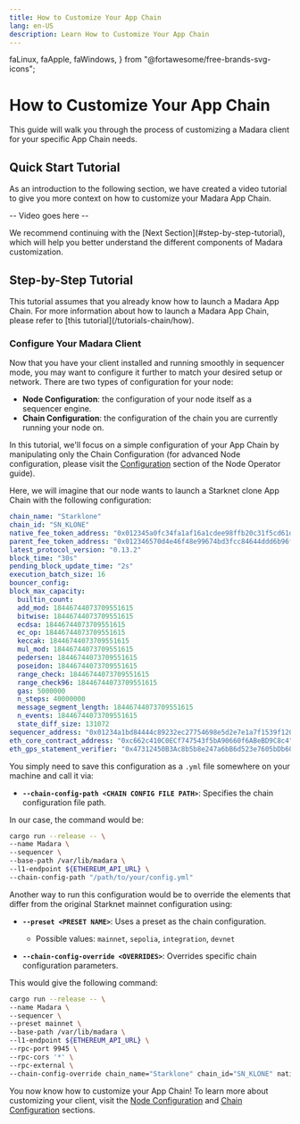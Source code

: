 ```yaml
---
title: How to Customize Your App Chain
lang: en-US
description: Learn How to Customize Your App Chain
---
```


  faLinux,
  faApple,
  faWindows,
} from "@fortawesome/free-brands-svg-icons";

# How to Customize Your App Chain

This guide will walk you through the process of customizing a Madara client for your specific App Chain needs.

## Quick Start Tutorial

As an introduction to the following section, we have created a video tutorial to give you more context on how to customize your Madara App Chain.

-- Video goes here --

<Callout type="info" emoji="ℹ️">
  We recommend continuing with the [Next Section](#step-by-step-tutorial), which
  will help you better understand the different components of Madara
  customization.
</Callout>

## Step-by-Step Tutorial

<Callout type="warning" emoji="⚠️">
  This tutorial assumes that you already know how to launch a Madara App Chain.
  For more information about how to launch a Madara App Chain, please refer to
  [this tutorial](/tutorials-chain/how).
</Callout>

### Configure Your Madara Client

Now that you have your client installed and running smoothly in sequencer mode, you may want to configure it further to match your desired setup or network. There are two types of configuration for your node:

- **Node Configuration**: the configuration of your node itself as a sequencer engine.
- **Chain Configuration**: the configuration of the chain you are currently running your node on.

In this tutorial, we'll focus on a simple configuration of your App Chain by manipulating only the Chain Configuration (for advanced Node configuration, please visit the [Configuration](fundamentals/configuration) section of the Node Operator guide).

Here, we will imagine that our node wants to launch a Starknet clone App Chain with the following configuration:

```yml
chain_name: "Starklone"
chain_id: "SN_KLONE"
native_fee_token_address: "0x012345a0fc34fa1af16a1cdee98ffb20c31f5cd61d6ab07201858f4287c938d"
parent_fee_token_address: "0x012346570d4e46f48e99674bd3fcc84644ddd6b96f7c741b1562b82f9e004dc7"
latest_protocol_version: "0.13.2"
block_time: "30s"
pending_block_update_time: "2s"
execution_batch_size: 16
bouncer_config:
block_max_capacity:
  builtin_count:
  add_mod: 18446744073709551615
  bitwise: 18446744073709551615
  ecdsa: 18446744073709551615
  ec_op: 18446744073709551615
  keccak: 18446744073709551615
  mul_mod: 18446744073709551615
  pedersen: 18446744073709551615
  poseidon: 18446744073709551615
  range_check: 18446744073709551615
  range_check96: 18446744073709551615
  gas: 5000000
  n_steps: 40000000
  message_segment_length: 18446744073709551615
  n_events: 18446744073709551615
  state_diff_size: 131072
sequencer_address: "0x01234a1bd84444c89232ec27754698e5d2e7e1a7f1539f12027f28b23ec9f3d8"
eth_core_contract_address: "0xc662c410C0ECf747543f5bA90660f6ABeBD9C8c4"
eth_gps_statement_verifier: "0x47312450B3Ac8b5b8e247a6bB6d523e7605bDb60"
```

You simply need to save this configuration as a `.yml` file somewhere on your machine and call it via:

- **`--chain-config-path <CHAIN CONFIG FILE PATH>`**: Specifies the chain configuration file path.

In our case, the command would be:

```bash
cargo run --release -- \
--name Madara \
--sequencer \
--base-path /var/lib/madara \
--l1-endpoint ${ETHEREUM_API_URL} \
--chain-config-path "/path/to/your/config.yml"
```

Another way to run this configuration would be to override the elements that differ from the original Starknet mainnet configuration using:

- **`--preset <PRESET NAME>`**: Uses a preset as the chain configuration.

  - Possible values: `mainnet`, `sepolia`, `integration`, `devnet`

- **`--chain-config-override <OVERRIDES>`**: Overrides specific chain configuration parameters.

This would give the following command:

```bash
cargo run --release -- \
--name Madara \
--sequencer \
--preset mainnet \
--base-path /var/lib/madara \
--l1-endpoint ${ETHEREUM_API_URL} \
--rpc-port 9945 \
--rpc-cors '*' \
--rpc-external \
--chain-config-override chain_name="Starklone" chain_id="SN_KLONE" native_fee_token_address="0x012345a0fc34fa1af16a1cdee98ffb20c31f5cd61d6ab07201858f4287c938d" parent_fee_token_address="0x049d36570d4e46f48e99674bd3fcc84644ddd6b96f7c741b1562b82f9e004dc7" sequencer_address="0x01234a1bd84444c89232ec27754698e5d2e7e1a7f1539f12027f28b23ec9f3d8"
```

You now know how to customize your App Chain! To learn more about customizing your client, visit the [Node Configuration](/fundamentals/configuration) and [Chain Configuration](/chain-configuration/parameters) sections.
